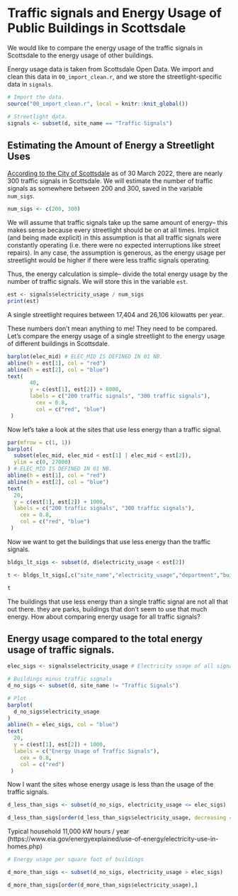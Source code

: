 # Traffic signals and Energy Usage of Public Buildings in Scottsdale
We would like to compare the energy usage of the traffic signals in Scottsdale to the energy usage of other buildings.

Energy usage data is taken from Scottsdale Open Data. We import and clean this data in `00_import_clean.r`, and we store the streetlight-specific data in `signals`.
```r
# Import the data.
source("00_import_clean.r", local = knitr::knit_global())

# Streetlight data.
signals <- subset(d, site_name == "Traffic Signals")
```

## Estimating the Amount of Energy a Streetlight Uses
[According to the City of Scottsdale](https://web.archive.org/web/20211228224254/https://www.scottsdaleaz.gov/Streets/) as of 30 March 2022, there are nearly 300 traffic signals in Scottsdale. We will estimate the number of traffic signals as somewhere between 200 and 300, saved in the variable `num_sigs`.
```r
num_sigs <- c(200, 300)
```

We will assume that traffic signals take up the same amount of energy-- this makes sense because every streetlight should be on at all times. Implicit (and being made explicit) in this assumption is that all traffic signals were constantly operating (i.e. there were no expected interruptions like street repairs). In any case, the assumption is generous, as the energy usage per streetlight would be higher if there were less traffic signals operating.

Thus, the energy calculation is simple-- divide the total energy usage by the number of traffic signals. We will store this in the variable `est`.

```r
est <- signals$electricity_usage / num_sigs
print(est)
```
A single streetlight requires between 17,404 and 26,106 kilowatts per year. 

These numbers don't mean anything to me! They need to be compared. Let's compare the energy usage of a single streetlight to the energy usage of different buildings in Scottsdale. 

```r
barplot(elec_mid) # ELEC_MID IS DEFINED IN 01 NB.
abline(h = est[1], col = "red")
abline(h = est[2], col = "blue")
text(
       40,
       y = c(est[1], est[2]) + 8000,
       labels = c("200 traffic signals", "300 traffic signals"),
         cex = 0.8,
         col = c("red", "blue")
 )
```

Now let's take a look at the sites that use less energy than a traffic signal.
```r
par(mfrow = c(1, 1))
barplot(
  subset(elec_mid, elec_mid < est[1] | elec_mid < est[2]),
  ylim = c(0, 27000)
) # ELEC_MID IS DEFINED IN 01 NB.
abline(h = est[1], col = "red")
abline(h = est[2], col = "blue")
text(
  20,
  y = c(est[1], est[2]) + 1000,
  labels = c("200 traffic signals", "300 traffic signals"),
    cex = 0.8,
    col = c("red", "blue")
 )
```

Now we want to get the buildings that use less energy than the traffic signals.
```r
bldgs_lt_sigs <- subset(d, d$electricity_usage < est[2])

t <- bldgs_lt_sigs[,c("site_name","electricity_usage","department","building_type")]
```

```r
t
```
The buildings that use less energy than a single traffic signal are not all that out there. they are parks, buildings that don't seem to use that much energy. How about comparing energy usage for all traffic signals?

## Energy usage compared to the total energy usage of traffic signals.
```r
elec_sigs <- signals$electricity_usage # Electricity usage of all signals

# Buildings minus traffic signals 
d_no_sigs <- subset(d, site_name != "Traffic Signals")

# Plot 
barplot(
  d_no_sigs$electricity_usage 
)
abline(h = elec_sigs, col = "blue")
text(
  20,
  y = c(est[1], est[2]) + 1000,
  labels = c("Energy Usage of Traffic Signals"),
    cex = 0.8,
    col = c("red")
 )
```

Now I want the sites whose energy usage is less than the usage of the traffic signals. 

```r
d_less_than_sigs <- subset(d_no_sigs, electricity_usage <= elec_sigs)

d_less_than_sigs[order(d_less_than_sigs$electricity_usage, decreasing = TRUE),]  
```

Typical household 11,000 kW hours / year (https://www.eia.gov/energyexplained/use-of-energy/electricity-use-in-homes.php)
```r
# Energy usage per square foot of buildings

```

```r
d_more_than_sigs <- subset(d_no_sigs, electricity_usage > elec_sigs)

d_more_than_sigs[order(d_more_than_sigs$electricity_usage),]
```
